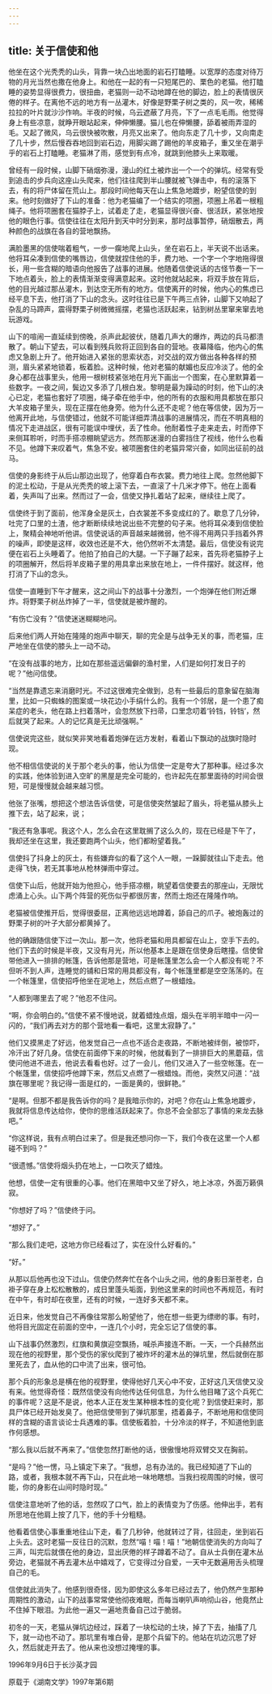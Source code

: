 ```yaml
---
---
---
```

title: 关于信使和他
---




他坐在这个光秃秃的山头，背靠一块凸出地面的岩石打瞌睡。以宽厚的态度对待万物的月光当然也撒在他身上。和他在一起的有一只短尾巴的、栗色的老猫。他打瞌睡的姿势显得很费力，很扭曲，老猫则一动不动地蹲在他的脚边，脸上的表情很厌倦的样子。在离他不远的地方有一丛灌木，好像是野栗子树之类的，风一吹，稀稀拉拉的叶片就沙沙作响。半夜的时候，乌云遮蔽了月亮，下了一点毛毛雨。他觉得身上有些凉意，就睁开眼站起来，伸伸懒腰。猫儿也在伸懒腰，舔着被雨弄湿的毛。又起了微风，乌云很快被吹散，月亮又出来了。他向东走了几十步，又向南走了几十步，然后慢吞吞地回到岩石边，用脚尖踢了踢他的羊皮箱子，重又坐在潮乎乎的岩石上打瞌睡。老猫淋了雨，感觉到有点冷，就跳到他膝头上来取暖。

曾经有一段时候，山脚下硝烟弥漫，漫山的红土被炸出一个一个的弹坑。经常有受到追击的步兵向这座山头爬来，他们往往爬到半山腰就被飞弹击中，有的滚落下去，有的将尸体留在荒山上。那段时间他每天在山上焦急地踱步，盼望信使的到来。他时刻做好了下山的准备：他为老猫编了一个结实的项圈，项圈上吊着一根粗绳子。他将项圈套在猫脖子上，试着走了走，老猫显得很兴奋、很活跃，紧张地按他的眼色行事。信使往往在太阳升到天中时分到来，那时战事暂停，硝烟散去，两种颜色的战旗在各自的营地飘扬。

满脸墨黑的信使喘着粗气，一步一瘸地爬上山头，坐在岩石上，半天说不出话来。他将耳朵凑到信使的嘴唇边，信使就捏住他的手，费力地、一个字一个字地拖得很长，用一些含糊的暗语向他报告了战事的进展。他随着信使说话的古怪节奏一下一下地点着头，脸上的表情渐渐变得满意起来。这时他就站起来，将双手放在背后，他的目光越过那丛灌木，到达空无所有的地方。信使离开的时候，他内心的焦虑已经平息下去，他打消了下山的念头。这时往往已是下午两三点钟，山脚下又响起了杂乱的马蹄声，震得野栗子树微微摇摆，老猫也活跃起来，钻到树丛里窜来窜去地玩游戏。

山下的喧闹一直延续到傍晚，杀声此起彼伏，随着几声大的爆炸，两边的兵马都溃散了。朝山下望去，可以看到残兵败将正回到各自的营地。夜幕降临，他内心的焦虑又急剧上升了。他开始进入紧张的思索状态，对交战的双方做出各种各样的预测，眉头紧紧地锁着，板着脸。这种时候，他对老猫的献媚也反应冷淡了。他的全身心都在战事里头，他用一根树枝紧张地在月光下画出一个图案，在心里默算着一些数字。一夜之间，鬓边又多添了几根白发。黎明是最为躁动的时刻，他下山的决心已定，老猫也套好了项圈，绳子牵在他手中，他的所有的衣服和用具都放在那只大羊皮箱子里头，现在正摆在他身旁。他为什么还不走呢？他在等信使，因为万一他离开此地，与信使错过，他就不可能详细弄清战事的进展情况，而在不明真相的情况下走进战区，很有可能误中埋伏，丢了性命。他耐着性子走来走去，时而停下来侧耳聆听，时而手搭凉棚眺望远方。然而那迷漫的白雾挡住了视线，他什么也看不见。他蹲下来叹着气，焦急不安。被项圈套住的老猫异常兴奋，如同出征前的战马。

信使的身影终于从后山那边出现了，他穿着白布衣裳。费力地往上爬。忽然他脚下的泥土松动，于是从光秃秃的坡上滚下去，一直滚了十几米才停下。他在上面看着，失声叫了出来。然而过了一会，信使又挣扎着站了起来，继续往上爬了。

信使终于到了面前，他浑身全是灰土，白衣裳差不多变成红的了。歇息了几分钟，吐完了口里的土渣，他才断断续续地说出些不完整的句子来。他将耳朵凑到信使脸上，聚精会神地听他讲。信使说话的声音越来越微弱，他不得不用两只手挡着外界的噪声，即使是这样，收效也还是不大，他仍然听不太清楚。最后，信使没有说完便在岩石上头睡着了。他拍了拍自己的大腿。一下子蹦了起来，首先将老猫脖子上的项圈解开，然后将羊皮箱子里的用具拿出来放在地上，一件件摆好。就这样，他打消了下山的念头。

信使一直睡到下午才醒来，这之间山下的战事十分激烈，一个炮弹在他们附近爆炸。将野栗子树丛炸掉了一半，信使就是被炸醒的。

“有伤亡没有？”信使迷迷糊糊地问。

后来他们两人开始在隆隆的炮声中聊天，聊的完全是与战争无关的事，而老猫，庄严地坐在信使的膝头上一动不动。

“在没有战事的地方，比如在那些遥远偏僻的渔村里，人们是如何打发日子的呢？”他问信使。

“当然是靠遗忘来消磨时光。不过这很难完全做到，总有一些最后的意象留在脑海里，比如一只蜘蛛的图案或一块花边小手绢什么的。我有一个邻居，是一个患了痴呆症的老头，他在路上扫着落叶，会忽然放下扫帚，口里念叨着‘铃铛，铃铛’，然后就哭了起来。人的记忆真是无比顽强啊。”

信使说完这些，就似笑非笑地看着炮弹在远方发射，看着山下飘动的战旗时隐时现。

他不相信信使说的关于那个老头的事，他认为信使一定是夸大了那种事。经过多次的实践，他体验到进入空旷的黑屋是完全可能的，也许起先在那里面待的时间会很短，可是慢慢就会越来越习惯。

他张了张嘴，想把这个想法告诉信使，可是信使突然皱起了眉头，将老猫从膝头上推下去，站了起来，说；

“我还有急事呢。我这个人，怎么会在这里耽搁了这么久的，现在已经是下午了，我却还坐在这里，我还要跑两个山头，他们都盼望着我。”

信使抖了抖身上的灰土，有些嫌弃似的看了这个人一眼，一跺脚就往山下走去。他走得飞快，若无其事地从枪林弹雨中穿过。

信使下山后，他就开始为他担心，他手搭凉棚，眺望着信使要去的那座山，无限忧虑涌上心头。山下两个阵营的死伤似乎都很厉害，然而土炮还在隆隆作响。

老猫被信使推开后，觉得很委屈，正离他远远地蹲着，舔自己的爪子。被炮轰过的野栗子树的叶子大部分都黄掉了。

他的确跟随信使下过一次山。那一次，他将老猫和用具都留在山上，空手下去的。他们下去的时候是半夜，又没有月光，所以他基本上是跟在信使身后瞎撞。信使曾带他进入一排排的帐篷，告诉他那是营地，可是帐篷里怎么会一个人都没有呢？不但听不到人声，连睡觉的铺和日常的用具都没有，每个帐篷里都是空空荡荡的。在一个帐篷里，信使招呼他坐在泥地上，然后点燃了一根蜡烛。

“人都到哪里去了呢？”他忍不住问。

“啊，你会明白的。”信使不紧不慢地说，就着蜡烛点烟，烟头在半明半暗中一闪一闪的，“我们再去对方的那个营地看一看吧，这里太寂静了。”

他们又摸黑走了好远，他发觉自己一点也不适合走夜路，不断地被绊倒，被惊吓，冷汗出了好几身。信使在前面停下来的时候，他就看到了一排排巨大的黑蘑菇，信使问他进不进去，他说去看看也好。过了一会儿，他们又进入了一些空帐篷。在一个帐篷里，信使招呼他蹲下来，然后又点燃了一根蜡烛。而他，突然又问道：“战旗在哪里呢？我记得一面是红的，一面是黄的，很鲜艳。”

“是啊。但那不都是我告诉你的吗？是我暗示你的，对吧？你在山上焦急地踱步，我就将信息传达给你，使你的思维活跃起来了。你总不会全部忘了事情的来龙去脉吧。”

“你这样说，我有点明白过来了。但是我还想问你一下，我们今夜在这里一个人都碰不到吗？”

“很遗憾。”信使将烟头扔在地上，一口吹灭了蜡烛。

他想，信使一定有很重的心事。他们在黑暗中又坐了好久，地上冰凉，外面万籁俱寂。

“你想好了吗？”信使终于问。

“想好了。”

“那么我们走吧，这地方你已经看过了，实在没什么好看的。”

“好。”

从那以后他再也没下过山。信使仍然奔忙在各个山头之间，他的身影日渐苍老，白褂子穿在身上松松散散的，成日里蓬头垢面，到他这里来的时间也不再规范，有时在中午，有时却在夜里，还有的时候，一连好多天都不来。

近日来，他发觉自己不再像往常那么盼望他了，他在想一些更为缥缈的事。有时，他将目光固定在前面的空中，一连几个小时，完全忘记了信使的事。

山下战事仍然激烈，红旗和黄旗迎空飘扬，喊杀声接连不断。一天，一个兵赫然出现在他的视野里，那个受伤的家伙爬到了被炸坏的灌木丛的弹坑里，然后就倒在那里死去了，血从他的口中流了出来，很可怕。

那个兵的形象总是横在他的视野里，使得他好几天心中不安，正好这几天信使又没有来。他觉得奇怪：既然信使没有向他传达任何信息，为什么他目睹了这个兵死亡的事件呢？这是不是说，他本人正在发生某种根本性的变化呢？到信使赶来时，那具尸体已经开始发臭了。他把信使带到了弹坑那里，捂着鼻子，不断地用和信使同样的含糊的语言谈论士兵遇难的事。信使板着脸，十分冷淡的样子，不知道他到底作何感想。

“那么我以后就不再来了。”信使忽然打断他的话，很傲慢地将双臂交叉在胸前。

“是吗？”他一愣，马上镇定下来了。“我想，总有办法的。我已经知道了下山的路，或者，我根本就不再下山，只在此地一味地瞎想。当我扫视周围的时候，很可能，你的身影在山间时隐时现。”

信使注意地听了他的话，忽然叹了口气，脸上的表情变为了伤感。他伸出手，若有所思地在他肩上按了几下，他的手十分粗糙。

他看着信使心事重重地往山下走，看了几秒钟，他就转过了背，往回走，坐到岩石上头去。这时老猫一反往日的沉默，忽然“喵！喵！喵！”地朝信使消失的方向叫了三声，叫完后就偎在他的身边，显出厌倦的样子蹲着不动了。自从士兵倒在灌木丛旁边，老猫就不再去灌木丛中嬉戏了，它变得过分自爱，一天中无数遍用舌头梳理自己的毛。

信使就此消失了。他感到很奇怪，因为即使这么多年已经过去了，他仍然产生那种周期性的激动，山下的战事常常使他彻夜难眠，而每当喇叭声响彻山谷，他竟然止不住掉下眼泪。为此他一遍又一遍地责备自己过于脆弱。

初冬的一天，老猫从弹坑边经过，踩着了一块松动的土块，掉了下去，抽搐了几下，就一动也不动了。那坑里有堆白骨，是那个兵留下的。他站在坑边沉思了好久，然后就走开去了。他从来也没想过掩埋的事。

1996年9月6日于长沙英才园

原载于《湖南文学》1997年第6期